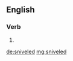 ==English==

===Verb===
{{head|en|verb form}}

# {{en-past of|snivel}}

[[de:sniveled]]
[[mg:sniveled]]